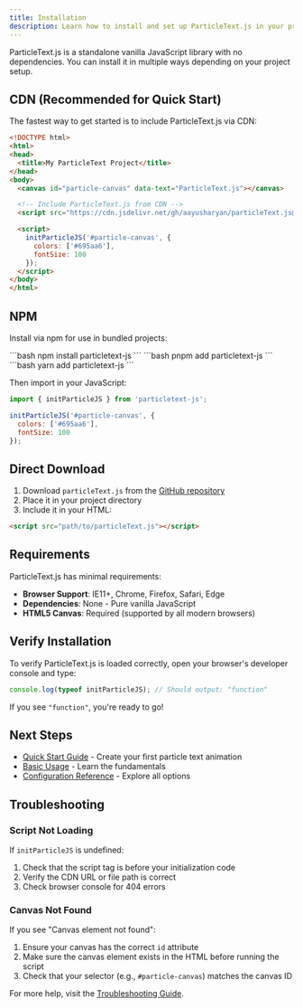 ```yaml
---
title: Installation
description: Learn how to install and set up ParticleText.js in your project
---
```



ParticleText.js is a standalone vanilla JavaScript library with no dependencies. You can install it in multiple ways depending on your project setup.

## CDN (Recommended for Quick Start)

The fastest way to get started is to include ParticleText.js via CDN:

```html
<!DOCTYPE html>
<html>
<head>
  <title>My ParticleText Project</title>
</head>
<body>
  <canvas id="particle-canvas" data-text="ParticleText.js"></canvas>

  <!-- Include ParticleText.js from CDN -->
  <script src="https://cdn.jsdelivr.net/gh/aayusharyan/particleText.js@main/src/particleText.js"></script>

  <script>
    initParticleJS('#particle-canvas', {
      colors: ['#695aa6'],
      fontSize: 100
    });
  </script>
</body>
</html>
```

## NPM

Install via npm for use in bundled projects:

<Tabs>
  <TabItem label="npm">
    ```bash
    npm install particletext-js
    ```
  </TabItem>
  <TabItem label="pnpm">
    ```bash
    pnpm add particletext-js
    ```
  </TabItem>
  <TabItem label="yarn">
    ```bash
    yarn add particletext-js
    ```
  </TabItem>
</Tabs>

Then import in your JavaScript:

```javascript
import { initParticleJS } from 'particletext-js';

initParticleJS('#particle-canvas', {
  colors: ['#695aa6'],
  fontSize: 100
});
```

## Direct Download

1. Download `particleText.js` from the [GitHub repository](https://github.com/aayusharyan/particleText.js)
2. Place it in your project directory
3. Include it in your HTML:

```html
<script src="path/to/particleText.js"></script>
```

## Requirements

ParticleText.js has minimal requirements:

- **Browser Support**: IE11+, Chrome, Firefox, Safari, Edge
- **Dependencies**: None - Pure vanilla JavaScript
- **HTML5 Canvas**: Required (supported by all modern browsers)

## Verify Installation

To verify ParticleText.js is loaded correctly, open your browser's developer console and type:

```javascript
console.log(typeof initParticleJS); // Should output: "function"
```

If you see `"function"`, you're ready to go!

## Next Steps

- [Quick Start Guide](/getting-started/quick-start/) - Create your first particle text animation
- [Basic Usage](/getting-started/basic-usage/) - Learn the fundamentals
- [Configuration Reference](/api-reference/configuration/) - Explore all options

## Troubleshooting

### Script Not Loading

If `initParticleJS` is undefined:

1. Check that the script tag is before your initialization code
2. Verify the CDN URL or file path is correct
3. Check browser console for 404 errors

### Canvas Not Found

If you see "Canvas element not found":

1. Ensure your canvas has the correct `id` attribute
2. Make sure the canvas element exists in the HTML before running the script
3. Check that your selector (e.g., `#particle-canvas`) matches the canvas ID

For more help, visit the [Troubleshooting Guide](/troubleshooting/common-issues/).
